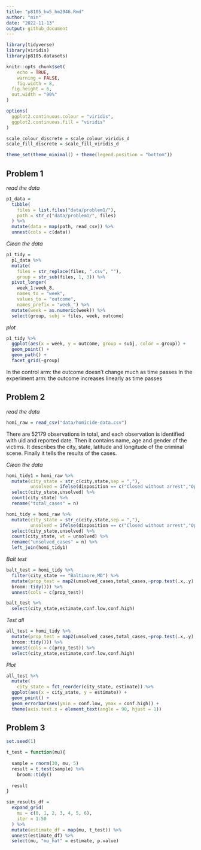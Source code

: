 ```yaml
---
title: "p8105_hw5_hm2946.Rmd"
author: "min"
date: "2022-11-13"
output: github_document
---
```


```r
library(tidyverse)
library(viridis)
library(p8105.datasets)

knitr::opts_chunk$set(
	echo = TRUE,
	warning = FALSE,
	fig.width = 8, 
  fig.height = 6,
  out.width = "90%"
)

options(
  ggplot2.continuous.colour = "viridis",
  ggplot2.continuous.fill = "viridis"
)

scale_colour_discrete = scale_colour_viridis_d
scale_fill_discrete = scale_fill_viridis_d

theme_set(theme_minimal() + theme(legend.position = "bottom"))
```

## Problem 1

*read the data*
```r
p1_data = 
  tibble(
    files = list.files("data/problem1/"),
    path = str_c("data/problem1/", files)
  ) %>% 
  mutate(data = map(path, read_csv)) %>% 
  unnest(cols = c(data))
```

*Clean the data*
```r
p1_tidy = 
  p1_data %>% 
  mutate(
    files = str_replace(files, ".csv", ""),
    group = str_sub(files, 1, 3)) %>% 
  pivot_longer(
    week_1:week_8,
    names_to = "week",
    values_to = "outcome",
    names_prefix = "week_") %>% 
  mutate(week = as.numeric(week)) %>% 
  select(group, subj = files, week, outcome)
```

*plot*
```r
p1_tidy %>% 
  ggplot(aes(x = week, y = outcome, group = subj, color = group)) + 
  geom_point() + 
  geom_path() + 
  facet_grid(~group)
```

In the control arm: the outcome doesn't change much as time passes
In the experiment arm: the outcome increases linearly as time passes

## Problem 2

*read the data*
```r
homi_raw = read_csv("data/homicide-data.csv") 
```

There are 52179 observations in total, and each observation is identified with uid and reported date. Then it contains name, age and gender of the victims. It describes the city, state, latitude and longitude of the criminal scene. Finally it tells the results of the cases.

*Clean the data*
```r
homi_tidy1 = homi_raw %>% 
  mutate(city_state = str_c(city,state,sep = ","),
         unsolved = ifelse(disposition == c("Closed without arrest","Open/No arrest"),1,0)) %>% 
  select(city_state,unsolved) %>% 
  count(city_state) %>% 
  rename("total_cases" = n)

homi_tidy = homi_raw %>% 
  mutate(city_state = str_c(city,state,sep = ","),
         unsolved = ifelse(disposition == c("Closed without arrest","Open/No arrest"),1,0)) %>% 
  select(city_state,unsolved) %>% 
  count(city_state, wt = unsolved) %>% 
  rename("unsolved_cases" = n) %>% 
  left_join(homi_tidy1)
```

*Balt test*
```r
balt_test = homi_tidy %>% 
  filter(city_state == "Baltimore,MD") %>% 
  mutate(prop_test = map2(unsolved_cases,total_cases,~prop.test(.x,.y) %>%
  broom::tidy())) %>% 
  unnest(cols = c(prop_test))

balt_test %>% 
  select(city_state,estimate,conf.low,conf.high)
```

*Test all*
```r
all_test = homi_tidy %>% 
  mutate(prop_test = map2(unsolved_cases,total_cases,~prop.test(.x,.y) %>%
  broom::tidy())) %>% 
  unnest(cols = c(prop_test)) %>% 
  select(city_state,estimate,conf.low,conf.high)
```

*Plot*
```r
all_test %>%  
  mutate(
    city_state = fct_reorder(city_state, estimate)) %>%
  ggplot(aes(x = city_state, y = estimate)) + 
  geom_point() +
  geom_errorbar(aes(ymin = conf.low, ymax = conf.high)) + 
  theme(axis.text.x = element_text(angle = 90, hjust = 1))
```

## Problem 3

```r
set.seed(1)
```

```r
t_test = function(mu){
  
  sample = rnorm(30, mu, 5)
  result = t.test(sample) %>% 
    broom::tidy()
  
  result
}

sim_results_df = 
  expand_grid(
    mu = c(0, 1, 2, 3, 4, 5, 6),
    iter = 1:50
  ) %>% 
  mutate(estimate_df = map(mu, t_test)) %>% 
  unnest(estimate_df) %>% 
  select(mu, "mu_hat" = estimate, p.value)

```

